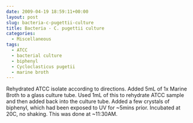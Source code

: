 ```yaml
---
date: 2009-04-19 18:59:11+00:00
layout: post
slug: bacteria-c-pugettii-culture
title: Bacteria - C. pugettii culture
categories:
  - Miscellaneous
tags:
  - ATCC
  - bacterial culture
  - biphenyl
  - Cycloclasticus pugetii
  - marine broth
---
```


Rehydrated ATCC isolate according to directions. Added 5mL of 1x Marine Broth to a glass culture tube. Used 1mL of this to rehydrate ATCC sample and then added back into the culture tube. Added a few crystals of biphenyl, which had been exposed to UV for ~5mins prior. Incubated at 20C, no shaking. This was done at ~11:30AM.

